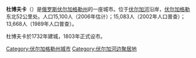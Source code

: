 '''杜博夫卡'''（{{lang-ru|Дубовка}}）是[[俄罗斯|俄罗斯]][[伏尔加格勒州|伏尔加格勒州]]的一座城市。位于[[伏尔加河|伏尔加河]]沿岸，[[伏尔加格勒|伏尔加格勒]]东北52公里处。人口15,100人（2006年估计）；15,083人（2002年人口普查）；13,668人（1989年人口普查）。

杜博夫卡於1732年建城，1803年正式设市。

{{Russia-geo-stub}}
{{伏爾加格勒州城市}}

[[Category:伏尔加格勒州城市|Category:伏尔加格勒州城市]]
[[Category:伏尔加河边聚居地|Category:伏尔加河边聚居地]]